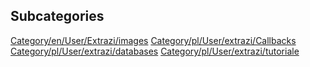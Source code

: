 
== Subcategories ==
[[Category/en/User/Extrazi/images]]
[[Category/pl/User/extrazi/Callbacks]]
[[Category/pl/User/extrazi/databases]]
[[Category/pl/User/extrazi/tutoriale]]
